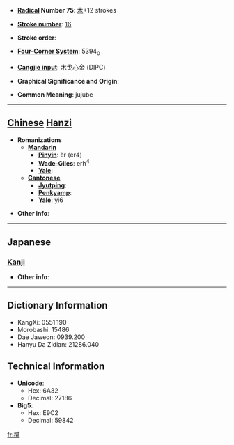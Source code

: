 * '''[[Wiktionary:Chinese radical index| Radical]] Number 75''': [[Wiktionary:Chinese radical index 木|木]]+12 strokes

* '''[[Wiktionary:Chinese total strokes index|Stroke number]]''': [[Wiktionary:Chinese total strokes index 16|16]]

* '''Stroke order''': 

* '''[[Wiktionary:Chinese four corner index|Four-Corner System]]''': 5394<sub>0</sub>

* '''[[Wiktionary:Chinese Cangjie index|Cangjie input]]''': 木戈心金 (DIPC)

* '''Graphical Significance and Origin''': 

* '''Common Meaning''': jujube

----

== [[Chinese]] [[Hanzi]] ==

* '''Romanizations'''
** '''[[Mandarin]]'''
*** '''[[Pinyin]]''': èr (er4)
*** '''[[Wade-Giles]]''': erh<sup>4</sup>
*** '''[[Yale]]''': 
** '''[[Cantonese]]'''
*** '''[[Jyutping]]''':
*** '''[[Penkyamp]]''': 
*** '''[[Yale]]''': yi6

* '''Other info''': 

----

==Japanese==
===[[Kanji]]===
{{kanji|on readings=[[じ]] (ji), [[に]] (ni), [[ち]] (chi)|kun readings=[[なつめ]] (natsume)}}

* '''Other info''':  

----

== Dictionary Information ==

* KangXi: 0551.190
* Morobashi: 15486
* Dae Jaweon: 0939.200
* Hanyu Da Zidian: 21286.040

== Technical Information ==

* '''Unicode''':
** Hex: 6A32
** Decimal: 27186
* '''Big5''':
** Hex: E9C2
** Decimal: 59842

[[fr:樲]]